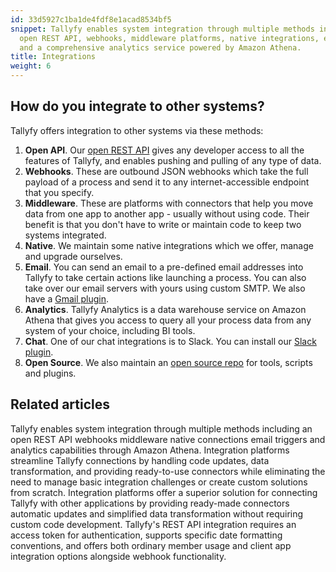 ```yaml
---
id: 33d5927c1ba1de4fdf8e1acad8534bf5
snippet: Tallyfy enables system integration through multiple methods including an
  open REST API, webhooks, middleware platforms, native integrations, email functionality,
  and a comprehensive analytics service powered by Amazon Athena.
title: Integrations
weight: 6
---
```


## How do you integrate to other systems?

Tallyfy offers integration to other systems via these methods:

1. **Open API**. Our [open REST API](https://go.tallyfy.com/api/) gives any developer access to all the features of Tallyfy, and enables pushing and pulling of any type of data.
2. **Webhooks**. These are outbound JSON webhooks which take the full payload of a process and send it to any internet-accessible endpoint that you specify.
3. **Middleware**. These are platforms with connectors that help you move data from one app to another app - usually without using code. Their benefit is that you don't have to write or maintain code to keep two systems integrated.
4. **Native**. We maintain some native integrations which we offer, manage and upgrade ourselves.
5. **Email**. You can send an email to a pre-defined email addresses into Tallyfy to take certain actions like launching a process. You can also take over our email servers with yours using custom SMTP. We also have a [Gmail plugin](https://workspace.google.com/marketplace/app/tallyfy/671710262095).
6. **Analytics**. Tallyfy Analytics is a data warehouse service on Amazon Athena that gives you access to query all your process data from any system of your choice, including BI tools.
7. **Chat**. One of our chat integrations is to Slack. You can install our [Slack plugin](https://go.tallyfy.com/api/functions/slack/oauth2/install).
8. **Open Source**. We also maintain an [open source repo](https://github.com/tallyfy/api-support) for tools, scripts and plugins.



<PageTree />


## Related articles
<CardGrid>
<LinkTitleCard header="<b>Pro > Integrations</b>" href="/products/pro/integrations/" > Tallyfy enables system integration through multiple methods including an open REST API webhooks middleware native connections email triggers and analytics capabilities through Amazon Athena. </LinkTitleCard>
<LinkTitleCard header="<b>Middleware > Why use an integration platform with Tallyfy</b>" href="/products/pro/integrations/middleware/why-should-i-use-an-integration-platform-with-tallyfy/" > Integration platforms streamline Tallyfy connections by handling code updates, data transformation, and providing ready-to-use connectors while eliminating the need to manage basic integration challenges or create custom solutions from scratch. </LinkTitleCard>
<LinkTitleCard header="<b>Middleware > Why use an integration platform with Tallyfy</b>" href="/products/pro/integrations/middleware/why-should-i-use-an-integration-platform-with-tallyfy/" > Integration platforms offer a superior solution for connecting Tallyfy with other applications by providing ready-made connectors automatic updates and simplified data transformation without requiring custom code development. </LinkTitleCard>
<LinkTitleCard header="<b>Open Api > Integrate with Tallyfy using API</b>" href="/products/pro/integrations/open-api/how-to-integrate-with-tallyfy-using-api/" > Tallyfy's REST API integration requires an access token for authentication, supports specific date formatting conventions, and offers both ordinary member usage and client app integration options alongside webhook functionality. </LinkTitleCard>
</CardGrid>